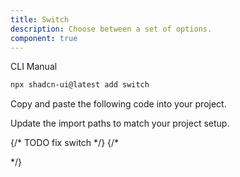 ```yaml
---
title: Switch
description: Choose between a set of options.
component: true
---
```


<PaddingBox title="Default">
  <ComponentPreview name="switch-demo" />
</PaddingBox>

<PaddingBox title="Installation">

<Tabs defaultValue="cli">

<TabsList>
  <TabsTrigger value="cli">CLI</TabsTrigger>
  <TabsTrigger value="manual">Manual</TabsTrigger>
</TabsList>
<TabsContent value="cli">

```bash
npx shadcn-ui@latest add switch
```

</TabsContent>

<TabsContent value="manual">

<Steps>

<Step>Copy and paste the following code into your project.</Step>

<ComponentSource name="card" />

<Step>Update the import paths to match your project setup.</Step>

</Steps>

</TabsContent>

</Tabs>

</PaddingBox>

<PaddingBox title="Disabled">
  <ComponentPreview name="switch-disabled" />
</PaddingBox>

<PaddingBox title="Sizes">
  <ComponentPreview name="switch-sizes" />
</PaddingBox>

<PaddingBox title="Full width">
  <ComponentPreview name="switch-full-width" />
</PaddingBox>

{/* TODO fix switch */}
{/\* <PaddingBox title="Icon">

  <ComponentPreview name="switch-icon" />
</PaddingBox> */}
